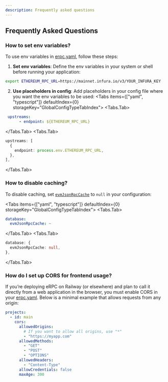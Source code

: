```yaml
---
description: Frequently asked questions
---
```



## Frequently Asked Questions

### How to set env variables?

To use env variables in [erpc.yaml](/config/example), follow these steps:

1. **Set env variables**: Define the env variables in your system or shell before running your application:

```bash
export ETHEREUM_RPC_URL=https://mainnet.infura.io/v3/YOUR_INFURA_KEY
````

2. **Use placeholders in config**: Add placeholders in your config file where you want the env variables to be used:
<Tabs items={["yaml", "typescript"]} defaultIndex={0} storageKey="GlobalConfigTypeTabIndex">
  <Tabs.Tab>
```yaml filename="erpc.yaml"
 upstreams:
      - endpoint: ${ETHEREUM_RPC_URL}
```
</Tabs.Tab>
  <Tabs.Tab>
```ts filename="erpc.ts"
upstreams: [
  {
    endpoint: process.env.ETHEREUM_RPC_URL,
  },
],
```
</Tabs.Tab>
</Tabs>

### How to disable caching?

To disable caching, set [`evmJsonRpcCache`](/config/database/evm-json-rpc-cache) to `null` in your configuration:

<Tabs items={["yaml", "typescript"]} defaultIndex={0} storageKey="GlobalConfigTypeTabIndex">
  <Tabs.Tab>
```yaml filename="erpc.yaml"
database:
  evmJsonRpcCache: ~
```
</Tabs.Tab>
  <Tabs.Tab>
```ts filename="erpc.ts"
database: {
  evmJsonRpcCache: null,
},
```
</Tabs.Tab>
</Tabs>

### How do I set up CORS for frontend usage?

If you’re deploying eRPC on Railway (or elsewhere) and plan to call it directly from a web application in the browser, you must enable CORS in your [erpc.yaml](/config/projects/cors#config). Below is a minimal example that allows requests from any origin:

```yaml filename="erpc.yaml"
projects:
  - id: main
    cors:
      allowedOrigins: 
        # If you want to allow all origins, use "*"
        - "https://myapp.com"
      allowedMethods: 
        - "GET"
        - "POST"
        - "OPTIONS"
      allowedHeaders:
        - "Content-Type"
      allowCredentials: false
      maxAge: 300
```